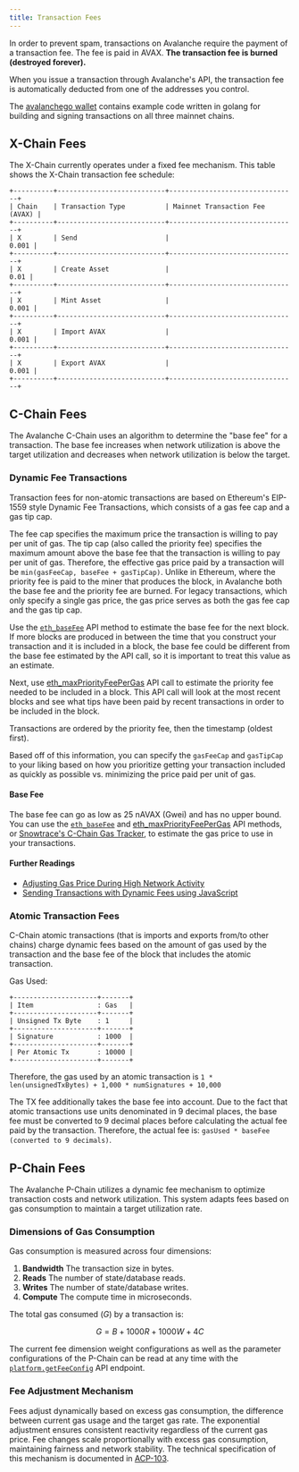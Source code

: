 ```yaml
---
title: Transaction Fees
---
```


In order to prevent spam, transactions on Avalanche require the payment of a transaction fee. The fee is paid in AVAX. **The transaction fee is burned (destroyed forever).**

When you issue a transaction through Avalanche's API, the transaction fee is automatically deducted from one of the addresses you control. 

The [avalanchego wallet](https://github.com/ava-labs/avalanchego/blob/master/wallet/chain) contains example code written in golang for building and signing transactions on all three mainnet chains. 

X-Chain Fees[​](#fee-schedule)
-------------------------------------------------------

The X-Chain currently operates under a fixed fee mechanism. This table shows the X-Chain transaction fee schedule:

```
+----------+---------------------------+--------------------------------+
| Chain    | Transaction Type          | Mainnet Transaction Fee (AVAX) |
+----------+---------------------------+--------------------------------+
| X        | Send                      |                          0.001 |
+----------+---------------------------+--------------------------------+
| X        | Create Asset              |                           0.01 |
+----------+---------------------------+--------------------------------+
| X        | Mint Asset                |                          0.001 |
+----------+---------------------------+--------------------------------+
| X        | Import AVAX               |                          0.001 |
+----------+---------------------------+--------------------------------+
| X        | Export AVAX               |                          0.001 |
+----------+---------------------------+--------------------------------+
```

C-Chain Fees[​](#c-chain-fees)
-------------------------------------------------------

The Avalanche C-Chain uses an algorithm to determine the "base fee" for a transaction. The base fee increases when network utilization is above the target utilization and decreases when network utilization is below the target.

### Dynamic Fee Transactions[​](#dynamic-fee-transactions )

Transaction fees for non-atomic transactions are based on Ethereum's EIP-1559 style Dynamic Fee Transactions, which consists of a gas fee cap and a gas tip cap.

The fee cap specifies the maximum price the transaction is willing to pay per unit of gas. The tip cap (also called the priority fee) specifies the maximum amount above the base fee that the transaction is willing to pay per unit of gas. Therefore, the effective gas price paid by a transaction will be `min(gasFeeCap, baseFee + gasTipCap)`. Unlike in Ethereum, where the priority fee is paid to the miner that produces the block, in Avalanche both the base fee and the priority fee are burned. For legacy transactions, which only specify a single gas price, the gas price serves as both the gas fee cap and the gas tip cap.

Use the [`eth_baseFee`](/api-reference/c-chain/api#eth_basefee) API method to estimate the base fee for the next block. If more blocks are produced in between the time that you construct your transaction and it is included in a block, the base fee could be different from the base fee estimated by the API call, so it is important to treat this value as an estimate.

Next, use [eth\_maxPriorityFeePerGas](/api-reference/c-chain/api#eth_maxpriorityfeepergas) API call to estimate the priority fee needed to be included in a block. This API call will look at the most recent blocks and see what tips have been paid by recent transactions in order to be included in the block.

Transactions are ordered by the priority fee, then the timestamp (oldest first).

Based off of this information, you can specify the `gasFeeCap` and `gasTipCap` to your liking based on how you prioritize getting your transaction included as quickly as possible vs. minimizing the price paid per unit of gas.

#### Base Fee[​](#base-fee)

The base fee can go as low as 25 nAVAX (Gwei) and has no upper bound. You can use the [`eth_baseFee`](/api-reference/c-chain/api#eth_basefee) and [eth\_maxPriorityFeePerGas](/api-reference/c-chain/api#eth_maxpriorityfeepergas) API methods, or [Snowtrace's C-Chain Gas Tracker](https://snowtrace.io/gastracker), to estimate the gas price to use in your transactions.

#### Further Readings[​](#further-readings)

- [Adjusting Gas Price During High Network Activity](/dapps/advanced-tutorials/manually-adjust-gas-price)
- [Sending Transactions with Dynamic Fees using JavaScript](/dapps/advanced-tutorials/dynamic-gas-fees)

### Atomic Transaction Fees[​](#atomic-transaction-fees)

C-Chain atomic transactions (that is imports and exports from/to other chains) charge dynamic fees based on the amount of gas used by the transaction and the base fee of the block that includes the atomic transaction.

Gas Used:

```
+---------------------+-------+
| Item                : Gas   |
+---------------------+-------+
| Unsigned Tx Byte    : 1     |
+---------------------+-------+
| Signature           : 1000  |
+---------------------+-------+
| Per Atomic Tx       : 10000 |
+---------------------+-------+
```

Therefore, the gas used by an atomic transaction is `1 * len(unsignedTxBytes) + 1,000 * numSignatures + 10,000`

The TX fee additionally takes the base fee into account. Due to the fact that atomic transactions use units denominated in 9 decimal places, the base fee must be converted to 9 decimal places before calculating the actual fee paid by the transaction. Therefore, the actual fee is: `gasUsed * baseFee (converted to 9 decimals)`.


P-Chain Fees[​](#p-chain-fees)
-------------------------------------------------------

The Avalanche P-Chain utilizes a dynamic fee mechanism to optimize transaction costs and network utilization. This system adapts fees based on gas consumption to maintain a target utilization rate.

### Dimensions of Gas Consumption
Gas consumption is measured across four dimensions:

1. **Bandwidth** The transaction size in bytes.
2. **Reads** The number of state/database reads.
3. **Writes** The number of state/database writes.
4. **Compute** The compute time in microseconds.

The total gas consumed ($G$) by a transaction is:

```math
G = B + 1000R + 1000W + 4C
```

The current fee dimension weight configurations as well as the parameter configurations of the P-Chain can be read at any time with the [`platform.getFeeConfig`](https://docs.avax.network/api-reference/p-chain/api#platformgetfeeconfig) API endpoint. 

### Fee Adjustment Mechanism
Fees adjust dynamically based on excess gas consumption, the difference between current gas usage and the target gas rate. The exponential adjustment ensures consistent reactivity regardless of the current gas price. Fee changes scale proportionally with excess gas consumption, maintaining fairness and network stability. The technical specification of this mechanism is documented in [ACP-103](https://github.com/avalanche-foundation/ACPs/blob/main/ACPs/103-dynamic-fees/README.md#mechanism).


